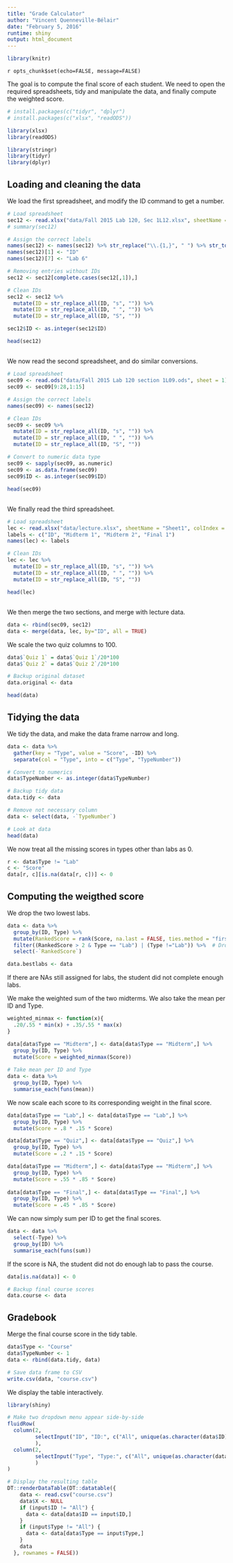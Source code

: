 ```yaml
---
title: "Grade Calculator"
author: "Vincent Quenneville-Bélair"
date: "February 5, 2016"
runtime: shiny
output: html_document
---
```


```r
library(knitr)
```

`r opts_chunk$set(echo=FALSE, message=FALSE)`

The goal is to compute the final score of each student. We need to open the required spreadsheets, tidy and manipulate the data, and finally compute the weighted score.
```r
# install.packages(c("tidyr", "dplyr")
# install.packages(c("xlsx", "readODS"))

library(xlsx)
library(readODS)

library(stringr)
library(tidyr)
library(dplyr)
```

## Loading and cleaning the data

We load the first spreadsheet, and modify the ID command to get a number.
```r
# Load spreadsheet
sec12 <- read.xlsx("data/Fall 2015 Lab 120, Sec 1L12.xlsx", sheetName = "Sheet1", rowIndex = -c(1:7), colIndex = c(1:15))
# summary(sec12)

# Assign the correct labels
names(sec12) <- names(sec12) %>% str_replace("\\.{1,}", " ") %>% str_to_title()
names(sec12)[1] <- "ID"
names(sec12)[7] <- "Lab 6"

# Removing entries without IDs
sec12 <- sec12[complete.cases(sec12[,1]),]

# Clean IDs
sec12 <- sec12 %>%
  mutate(ID = str_replace_all(ID, "s", "")) %>%
  mutate(ID = str_replace_all(ID, " ", "")) %>%
  mutate(ID = str_replace_all(ID, "S", ""))

sec12$ID <- as.integer(sec12$ID)

head(sec12)
```

##

We now read the second spreadsheet, and do similar conversions.
```r
# Load spreadsheet
sec09 <- read.ods("data/Fall 2015 Lab 120 section 1L09.ods", sheet = 1)
sec09 <- sec09[9:28,1:15]

# Assign the correct labels
names(sec09) <- names(sec12)

# Clean IDs
sec09 <- sec09 %>%
  mutate(ID = str_replace_all(ID, "s", "")) %>%
  mutate(ID = str_replace_all(ID, " ", "")) %>%
  mutate(ID = str_replace_all(ID, "S", ""))

# Convert to numeric data type
sec09 <- sapply(sec09, as.numeric)
sec09 <- as.data.frame(sec09)
sec09$ID <- as.integer(sec09$ID)

head(sec09)
```

##

We finally read the third spreadsheet.
```r
# Load spreadsheet
lec <- read.xlsx("data/lecture.xlsx", sheetName = "Sheet1", colIndex = c(2:5))
labels <- c("ID", "Midterm 1", "Midterm 2", "Final 1")
names(lec) <- labels

# Clean IDs
lec <- lec %>%
  mutate(ID = str_replace_all(ID, "s", "")) %>%
  mutate(ID = str_replace_all(ID, " ", "")) %>%
  mutate(ID = str_replace_all(ID, "S", ""))

head(lec)
```

##

We then merge the two sections, and merge with lecture data.
```r
data <- rbind(sec09, sec12)
data <- merge(data, lec, by="ID", all = TRUE)
```

We scale the two quiz columns to 100.
```r
data$`Quiz 1` = data$`Quiz 1`/20*100
data$`Quiz 2` = data$`Quiz 2`/20*100

# Backup original dataset
data.original <- data
```

```r
head(data)
```

## Tidying the data

We tidy the data, and make the data frame narrow and long.
```r
data <- data %>% 
  gather(key = "Type", value = "Score", -ID) %>%
  separate(col = "Type", into = c("Type", "TypeNumber")) 

# Convert to numerics
data$TypeNumber <- as.integer(data$TypeNumber)

# Backup tidy data
data.tidy <- data

# Remove not necessary column
data <- select(data, -`TypeNumber`)

# Look at data
head(data)
```

We now treat all the missing scores in types other than labs as 0.
```r
r <- data$Type != "Lab"
c <- "Score"
data[r, c][is.na(data[r, c])] <- 0
```

## Computing the weigthed score

We drop the two lowest labs.
```r
data <- data %>%
  group_by(ID, Type) %>%
  mutate(RankedScore = rank(Score, na.last = FALSE, ties.method = "first")) %>%
  filter((RankedScore > 2 & Type == "Lab") | (Type !="Lab")) %>%  # Drop two lowest labs
  select(-`RankedScore`)

data.bestlabs <- data
```
If there are NAs still assigned for labs, the student did not complete enough labs.

We make the weighted sum of the two midterms. We also take the mean per ID and Type.
```r
weighted_minmax <- function(x){
  .20/.55 * min(x) + .35/.55 * max(x)
}

data[data$Type == "Midterm",] <- data[data$Type == "Midterm",] %>% 
  group_by(ID, Type) %>% 
  mutate(Score = weighted_minmax(Score))
  
# Take mean per ID and Type
data <- data %>% 
  group_by(ID, Type) %>% 
  summarise_each(funs(mean))
```

We now scale each score to its corresponding weight in the final score.
```r
data[data$Type == "Lab",] <- data[data$Type == "Lab",] %>% 
  group_by(ID, Type) %>% 
  mutate(Score = .8 * .15 * Score)

data[data$Type == "Quiz",] <- data[data$Type == "Quiz",] %>% 
  group_by(ID, Type) %>% 
  mutate(Score = .2 * .15 * Score)

data[data$Type == "Midterm",] <- data[data$Type == "Midterm",] %>% 
  group_by(ID, Type) %>% 
  mutate(Score = .55 * .85 * Score)
  
data[data$Type == "Final",] <- data[data$Type == "Final",] %>% 
  group_by(ID, Type) %>% 
  mutate(Score = .45 * .85 * Score)
```

We can now simply sum per ID to get the final scores.
```r
data <- data %>% 
  select(-Type) %>%
  group_by(ID) %>% 
  summarise_each(funs(sum))
```

If the score is NA, the student did not do enough lab to pass the course.
```r
data[is.na(data)] <- 0

# Backup final course scores
data.course <- data
```

## Gradebook

Merge the final course score in the tidy table.
```r
data$Type <- "Course"
data$TypeNumber <- 1
data <- rbind(data.tidy, data)

# Save data frame to CSV
write.csv(data, "course.csv")
```

We display the table interactively.
```r
library(shiny)

# Make two dropdown menu appear side-by-side
fluidRow(
  column(2, 
         selectInput("ID", "ID:", c("All", unique(as.character(data$ID))))
         ),
  column(2, 
         selectInput("Type", "Type:", c("All", unique(as.character(data$Type))))
         )
)

# Display the resulting table
DT::renderDataTable(DT::datatable({
    data <- read.csv("course.csv")
    data$X <- NULL
    if (input$ID != "All") {
      data <- data[data$ID == input$ID,]
    }
    if (input$Type != "All") {
      data <- data[data$Type == input$Type,]
    }
    data
  }, rownames = FALSE))
```
